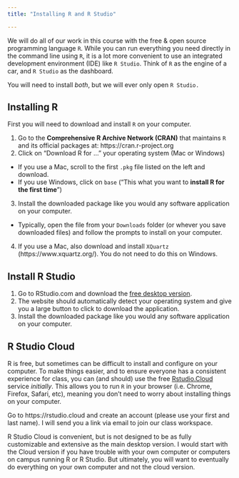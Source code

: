 ```yaml
---
title: "Installing R and R Studio"

---
```


We will do all of our work in this course with the free & open source programming language `R`. While you can run everything you need directly in the command line using `R`, it is a lot more convenient to use an integrated development environment (IDE) like `R Studio`. Think of `R` as the engine of a car, and `R Studio` as the dashboard. 

You will need to install *both*, but we will ever only open `R Studio.`

## Installing R

First you will need to download and install `R` on your computer.

1. Go to the **Comprehensive R Archive Network (CRAN)** that maintains `R` and its official packages at: https://cran.r-project.org
2. Click on "Download R for ..." your operating system (Mac or Windows)
  - If you use a Mac, scroll to the first `.pkg` file listed on the left and download.
  - If you use Windows, click on `base` ("This what you want to **install R for the first time**")
3. Install the downloaded package like you would any software application on your computer.
  - Typically, open the file from your `Downloads` folder (or whever you save downloaded files) and follow the prompts to install on your computer.
4. If you use a Mac, also download and install `XQuartz` (https://www.xquartz.org/). You do not need to do this on Windows.

## Install R Studio

1. Go to RStudio.com and download the [free desktop version](https://www.rstudio.com/products/rstudio/download/#download).
2. The website should automatically detect your operating system and give you a large button to click to download the application.
3. Install the downloaded package like you would any software application on your computer.

## R Studio Cloud

R is free, but sometimes can be difficult to install and configure on your computer. To make things easier, and to ensure everyone has a consistent experience for class, you can (and should) use the free [Rstudio.Cloud](https://rstudio.cloud) service *initially*. This allows you to run `R` in your browser (i.e. Chrome, Firefox, Safari, etc), meaning you don't need to worry about installing things on your computer.

Go to https://rstudio.cloud and create an account (please use your first and last name). I will send you a link via email to join our class workspace.

R Studio Cloud is convenient, but is not designed to be as fully customizable and extensive as the main desktop version. I would start with the Cloud version if you have trouble with your own computer or computers on campus running R or R Studio. But ultimately, you will want to eventually do everything on your own computer and not the cloud version.